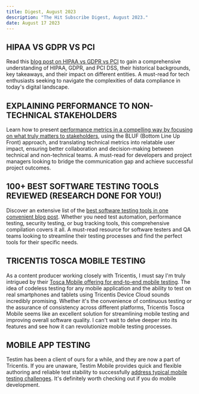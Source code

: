 ```yaml
---
title: Digest, August 2023
description: "The Hit Subscribe Digest, August 2023."
date: August 17 2023
---
```

## HIPAA VS GDPR VS PCI
Read this [blog post on HIPAA vs GDPR vs PCI](https://www.enov8.com/blog/hipaa-vs-gdpr-vs-pci) to gain a comprehensive understanding of HIPAA, GDPR, and PCI DSS, their historical backgrounds, key takeaways, and their impact on different entities. A must-read for tech enthusiasts seeking to navigate the complexities of data compliance in today's digital landscape.
## EXPLAINING PERFORMANCE TO NON-TECHNICAL STAKEHOLDERS
Learn how to present [performance metrics in a compelling way by focusing on what truly matters to stakeholders](https://requestmetrics.com/web-performance/explaining-performance-to-nontechnical-stakeholders), using the BLUF (Bottom Line Up Front) approach, and translating technical metrics into relatable user impact, ensuring better collaboration and decision-making between technical and non-technical teams. A must-read for developers and project managers looking to bridge the communication gap and achieve successful project outcomes.
## 100+ BEST SOFTWARE TESTING TOOLS REVIEWED (RESEARCH DONE FOR YOU!)
Discover an extensive list of the [best software testing tools in one convenient blog post](https://www.tricentis.com/learn/testing-tools). Whether you need test automation, performance testing, security testing, or bug tracking tools, this comprehensive compilation covers it all. A must-read resource for software testers and QA teams looking to streamline their testing processes and find the perfect tools for their specific needs.
## TRICENTIS TOSCA MOBILE TESTING
As a content producer working closely with Tricentis, I must say I'm truly intrigued by their [Tosca Mobile offering for end-to-end mobile testing](https://www.tricentis.com/products/automate-continuous-testing-tosca/mobile-testing). The idea of codeless testing for any mobile application and the ability to test on real smartphones and tablets using Tricentis Device Cloud sounds incredibly promising. Whether it's the convenience of continuous testing or the assurance of consistency across different platforms, Tricentis Tosca Mobile seems like an excellent solution for streamlining mobile testing and improving overall software quality. I can't wait to delve deeper into its features and see how it can revolutionize mobile testing processes.
## MOBILE APP TESTING
Testim has been a client of ours for a while, and they are now a part of Tricentis. If you are unaware, Testim Mobile provides quick and flexible authoring and reliable test stability to successfully [address typical mobile testing challenges](https://www.tricentis.com/products/testim-mobile). It's definitely worth checking out if you do mobile development.
